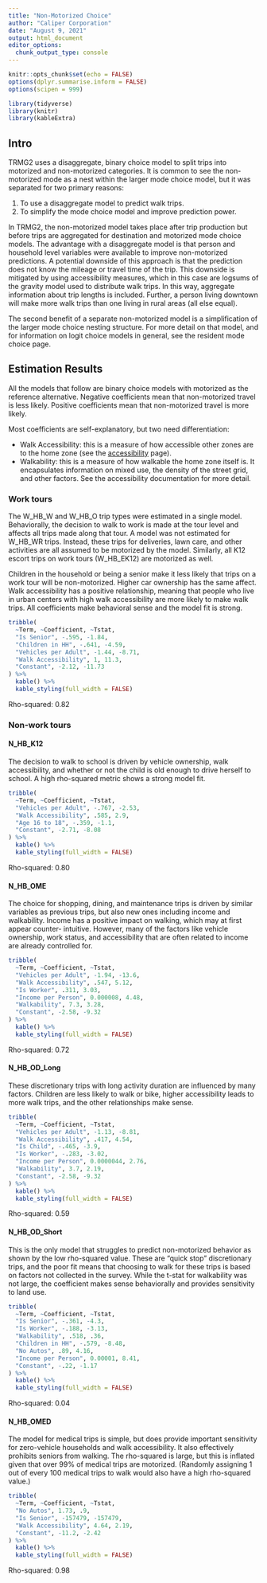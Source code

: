 ```yaml
---
title: "Non-Motorized Choice"
author: "Caliper Corporation"
date: "August 9, 2021"
output: html_document
editor_options: 
  chunk_output_type: console
---
```


```r
knitr::opts_chunk$set(echo = FALSE)
options(dplyr.summarise.inform = FALSE)
options(scipen = 999)

library(tidyverse)
library(knitr)
library(kableExtra)
```

## Intro

TRMG2 uses a disaggregate, binary choice model to split trips into
motorized and non-motorized categories. It is common to see the non-motorized
mode as a nest within the larger mode choice model, but it was separated for
two primary reasons:

1. To use a disaggregate model to predict walk trips.
2. To simplify the mode choice model and improve prediction power.

In TRMG2, the non-motorized model takes place after trip production but
before trips are aggregated for destination and motorized mode choice models. The
advantage with a disaggregate model is that person and household level
variables were available to improve non-motorized predictions. A potential
downside of this approach is that the prediction does not know the mileage or travel time of the trip. This downside is mitigated by using accessibility measures, which in this
case are logsums of the gravity model used to distribute walk trips. In this
way, aggregate information about trip lengths is included. Further, a person
living downtown will make more walk trips than one living in rural areas (all
else equal).

The second benefit of a separate non-motorized model is a simplification of
the larger mode choice nesting structure. For more detail on that model, and for
information on logit choice models in general, see the resident mode choice
page.

## Estimation Results

All the models that follow are binary choice models with motorized as the
reference alternative. Negative coefficients mean that non-motorized travel
is less likely. Positive coefficients mean that non-motorized travel is more
likely.

Most coefficients are self-explanatory, but two need differentiation:

- Walk Accessibility: this is a measure of how accessible other zones are
  to the home zone (see the [accessibility](accessibility.html) page).
- Walkability: this is a measure of how walkable the home zone itself is. It
  encapsulates information on mixed use, the density of the street grid, and
  other factors. See the accessibility documentation for more detail.

### Work tours

The W_HB_W and W_HB_O trip types were estimated in a single model. Behaviorally,
the decision to walk to work is made at the tour level and affects all trips
made along that tour. A model was not estimated for W_HB_WR trips. Instead,
these trips for deliveries, lawn care, and other activities are all assumed to
be motorized by the model. Similarly, all K12 escort trips on work tours
(W_HB_EK12) are motorized as well.

Children in the household or being a senior make it less likely that trips on a 
work tour will be non-motorized. Higher car ownership has the same affect.
Walk accessibility has a positive relationship, meaning that people who live
in urban centers with high walk accessibility are more likely to make walk
trips. All coefficients make behavioral sense and the model fit is strong.

```r
tribble(
  ~Term, ~Coefficient, ~Tstat,
  "Is Senior", -.595, -1.84,
  "Children in HH", -.641, -4.59,
  "Vehicles per Adult", -1.44, -8.71,
  "Walk Accessibility", 1, 11.3,
  "Constant", -2.12, -11.73
) %>%
  kable() %>%
  kable_styling(full_width = FALSE)
```

Rho-squared: 0.82

### Non-work tours

#### N_HB_K12

The decision to walk to school is driven by vehicle ownership, walk
accessibility, and whether or not the child is old enough to drive herself to
school. A high rho-squared metric shows a strong model fit.

```r
tribble(
  ~Term, ~Coefficient, ~Tstat,
  "Vehicles per Adult", -.767, -2.53,
  "Walk Accessibility", .585, 2.9,
  "Age 16 to 18", -.359, -1.1,
  "Constant", -2.71, -8.08
) %>%
  kable() %>%
  kable_styling(full_width = FALSE)
```

Rho-squared: 0.80

#### N_HB_OME

The choice for shopping, dining, and maintenance trips is driven by similar
variables as previous trips, but also new ones including income and walkability.
Income has a positive impact on walking, which may at first appear counter-
intuitive. However, many of the factors like vehicle ownership, work status,
and accessibility that are often related to income are already controlled for.

```r
tribble(
  ~Term, ~Coefficient, ~Tstat,
  "Vehicles per Adult", -1.94, -13.6,
  "Walk Accessibility", .547, 5.12,
  "Is Worker", .311, 3.03,
  "Income per Person", 0.000008, 4.48,
  "Walkability", 7.3, 3.28,
  "Constant", -2.58, -9.32
) %>%
  kable() %>%
  kable_styling(full_width = FALSE)
```

Rho-squared: 0.72

#### N_HB_OD_Long

These discretionary trips with long activity duration are influenced by many
factors. Children are less likely to walk or bike, higher accessibility leads
to more walk trips, and the other relationships make sense.

```r
tribble(
  ~Term, ~Coefficient, ~Tstat,
  "Vehicles per Adult", -1.13, -8.81,
  "Walk Accessibility", .417, 4.54,
  "Is Child", -.465, -3.9,
  "Is Worker", -.283, -3.02,
  "Income per Person", 0.0000044, 2.76,
  "Walkability", 3.7, 2.19,
  "Constant", -2.58, -9.32
) %>%
  kable() %>%
  kable_styling(full_width = FALSE)
```

Rho-squared: 0.59

#### N_HB_OD_Short

This is the only model that struggles to predict non-motorized behavior as shown
by the low rho-squared value. These are "quick stop" discretionary trips, and the
poor fit means that choosing to walk for these trips is based on factors
not collected in the survey. While the t-stat for walkability was not large,
the coefficient makes sense behaviorally and provides sensitivity to land use.

```r
tribble(
  ~Term, ~Coefficient, ~Tstat,
  "Is Senior", -.361, -4.3,
  "Is Worker", -.188, -3.13,
  "Walkability", .518, .36,
  "Children in HH", -.579, -8.48,
  "No Autos", .89, 4.16,
  "Income per Person", 0.00001, 8.41,
  "Constant", -.22, -1.17
) %>%
  kable() %>%
  kable_styling(full_width = FALSE)
```

Rho-squared: 0.04

#### N_HB_OMED

The model for medical trips is simple, but does provide important sensitivity
for zero-vehicle households and walk accessibility. It also effectively
prohibits seniors from walking. The rho-squared is large, but this is inflated
given that over 99% of medical trips are motorized. (Randomly assigning 1 out
of every 100 medical trips to walk would also have a high rho-squared value.)

```r
tribble(
  ~Term, ~Coefficient, ~Tstat,
  "No Autos", 1.73, .9,
  "Is Senior", -157479, -157479,
  "Walk Accessibility", 4.64, 2.19,
  "Constant", -11.2, -2.42
) %>%
  kable() %>%
  kable_styling(full_width = FALSE)
```

Rho-squared: 0.98